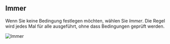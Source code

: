 ## Immer

Wenn Sie keine Bedingung festlegen möchten, wählen Sie _Immer_. Die Regel wird jedes Mal für alle ausgeführt, ohne dass Bedingungen geprüft werden.

<img src="/images/essentials/condition-sets/always.webp" alt="Immer" />
